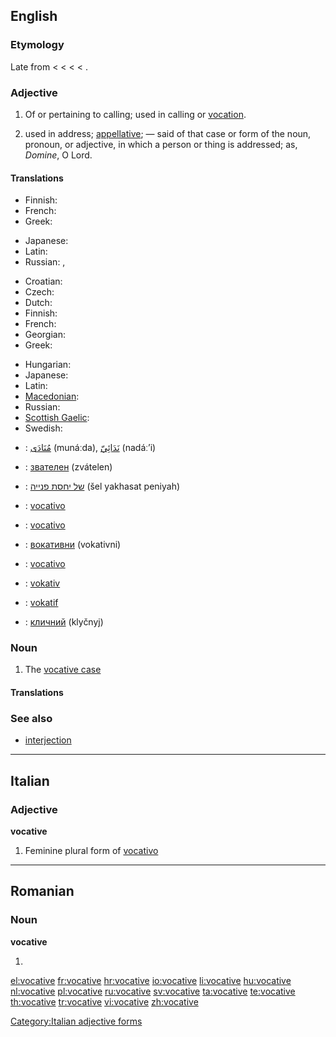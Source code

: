 ==English==
{{wikipedia|Vocative case}}

===Etymology===
Late {{etyl|enm}} from {{etyl|frm}} {{term|vocatif|lang=frm}} < {{etyl|la}} {{term|vocativus||calling|lang=la}} < {{term|vocatus||invocation|lang=la}} < {{term|vocare||to call|lang=la}} < {{proto|Indo-European|wek-|give vocal utterance, speak}}.

===Adjective===
{{en-adj}}

# Of or pertaining to calling; used in calling or [[vocation]].
# {{grammar}} used in address; [[appellative]]; — said of that case or form of the noun, pronoun, or adjective, in which a person or thing is addressed; as, ''Domine'', O Lord.

====Translations====
{{trans-top|of or pertaining to calling}}
* Finnish: {{t|fi|kutsumuksellinen}}
* French: {{t|fr|vocationnel}}
* Greek: {{t|el|κλητικός||tr=klitikós}}
{{trans-mid}}
* Japanese: {{t|ja|天職の|tr=tenshoku-no}}
* Latin: {{t|la|vocativus|alt=vocātīvus}}
* Russian: {{t|ru|призывающий||tr=prizyvájuš'ij}}, {{t|ru|зовущий||tr=zovúš'ij}}
{{trans-bottom}}

{{trans-top|grammar: used in address}}
* Croatian: {{t-|hr|vokativan}}
* Czech: {{t-|cs|vokativní}}
* Dutch: {{t+|nl|vocatief|m}}
* Finnish: {{t|fi|vokatiivinen}}
* French: {{t+|fr|vocatif|m}}
* Georgian: {{t|ka|წოდებითი|tr=codebit'i|sc=Geor|xs=Georgian}}
* Greek: {{t|el|κλητικός||tr=klitikós}}
{{trans-mid}}
* Hungarian: {{t|hu|megszólító}}
* Japanese: {{t|ja|呼格の|tr=kokaku-no}}
* Latin: {{t|la|vocativus|alt=vocātīvus}}
* [[Macedonian]]: {{t-|mk|вокатив|m|tr=vókativ}}
* Russian: {{t|ru|звательный||tr=zvátel'nyj}}
* [[Scottish Gaelic]]: {{t-|gd|gairmeach|xs=Scottish Gaelic}}
* Swedish: {{t+|sv|vokativ}}
{{trans-bottom}}

{{checktrans-top}}
* {{ttbc|ar}}: [[منادى|مُنَادَى]] (munáːda), [[ندائي|نَدَائِيّ]] (nadáː’i)
* {{ttbc|bg}}: [[звателен]] (zvátelen)
* {{ttbc|he}}: [[של יחסת פנייה]] (šel yakhasat peniyah) {{f}}
* {{ttbc|it}}: [[vocativo]]
{{trans-mid}}
* {{ttbc|pt}}: [[vocativo]]
* {{ttbc|sr}}: [[вокативни]] (vokativni)
* {{ttbc|es}}: [[vocativo]]
* {{ttbc|sv}}: [[vokativ]]
* {{ttbc|tr}}: [[vokatif]]
* {{ttbc|uk}}: [[кличний]] (klyčnyj)
{{trans-bottom}}

===Noun===
{{en-noun}}

# {{grammar}} The [[vocative case]]

====Translations====
{{trans-see|grammatical case|vocative case}}

===See also===
* [[interjection]]

----

==Italian==

===Adjective===
'''vocative''' {{f}}

# Feminine plural form of [[vocativo]]

[[Category:Italian adjective forms]]

----

==Romanian==

===Noun===
'''vocative''' {{n|p}}

# {{plural of|vocativ|lang=ro}}

[[el:vocative]]
[[fr:vocative]]
[[hr:vocative]]
[[io:vocative]]
[[li:vocative]]
[[hu:vocative]]
[[nl:vocative]]
[[pl:vocative]]
[[ru:vocative]]
[[sv:vocative]]
[[ta:vocative]]
[[te:vocative]]
[[th:vocative]]
[[tr:vocative]]
[[vi:vocative]]
[[zh:vocative]]